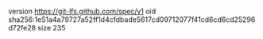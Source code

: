 version https://git-lfs.github.com/spec/v1
oid sha256:1e51a4a79727a52ff1d4cfdbade5617cd09712077f41cd6cd6cd25296d72fe28
size 235
